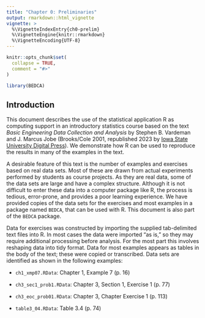 ```yaml
---
title: "Chapter 0: Preliminaries"
output: rmarkdown::html_vignette
vignette: >
  %\VignetteIndexEntry{ch0-prelim}
  %\VignetteEngine{knitr::rmarkdown}
  %\VignetteEncoding{UTF-8}
---
```


```r
knitr::opts_chunk$set(
  collapse = TRUE,
  comment = "#>"
)
```

```r
library(BEDCA)
```

## Introduction

This document describes the use of the statistical application R as computing support in an introductory statistics course based on the text *Basic Engineering Data Collection and Analysis* by Stephen B. Vardeman and J. Marcus Jobe (Brooks/Cole 2001, republished 2023 by [Iowa State University Digital Press](https://www.iastatedigitalpress.com/plugins/books/127/)). We demonstrate how R can be used to reproduce the results in many of the examples in the text.

A desirable feature of this text is the number of examples and exercises based on real data sets. Most of these are drawn from actual experiments performed by students as course projects. As they are real data, some of the data sets are large and have a complex structure. Although it is not difficult to enter these data into a computer package like R, the process is tedious, error-prone, and provides a poor learning experience. We have provided copies of the data sets for the exercises and most examples in a package named `BEDCA`, that can be used with R. This document is also part of the `BEDCA` package.

Data for exercises was constructed by importing the supplied tab-delimited text files into R. In most cases the data were imported "as is," so they may require additional processing before analysis. For the most part this involves reshaping data into tidy format. Data for most examples appears as tables in the body of the text; these were copied or transcribed. Data sets are identified as shown in the following examples:

-   `ch1_xmp07.RData`: Chapter 1, Example 7 (p. 16)

-   `ch3_sec1_prob1.RData`: Chapter 3, Section 1, Exercise 1 (p. 77)

-   `ch3_eoc_prob01.RData`: Chapter 3, Chapter Exercise 1 (p. 113)

-   `table3_04.RData`: Table 3.4 (p. 74)
